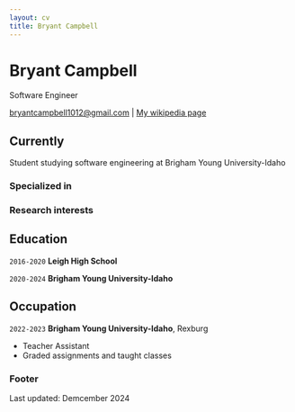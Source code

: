 ```yaml
---
layout: cv
title: Bryant Campbell
---
```

# Bryant Campbell
Software Engineer

<div id="webaddress">
<a href="bryantcampbell1012@gmail.com">bryantcampbell1012@gmail.com</a>
| <a href="http://en.wikipedia.org/wiki/Isaac_Newton">My wikipedia page</a>
</div>


## Currently

Student studying software engineering at Brigham Young University-Idaho

### Specialized in



### Research interests



## Education

`2016-2020`
__Leigh High School__

`2020-2024`
__Brigham Young University-Idaho__


<!-- ## Awards

`2012`
President, *Royal Society*, London, UK

Associate, *French Academy of Science*, Paris, France -->



<!--  ## Publications

 A list is also available [online](http://scholar.google.co.uk/citations?user=LTOTl0YAAAAJ) -->

<!-- ### Journals

`1669`
Newton Sir I, De analysi per æquationes numero terminorum infinitas. 

`1669`
Lectiones opticæ.

etc. etc. etc.

### Patents

`2012`
Infinitesimal calculus for solutions to physics problems, [SMBC](http://www.techdirt.com/articles/20121011/09312820678/if-patents-had-been-around-time-newton.shtml) patent 001 -->


## Occupation

`2022-2023`
__Brigham Young University-Idaho__, Rexburg

- Teacher Assistant
- Graded assignments and taught classes


### Footer

Last updated: Demcember 2024 